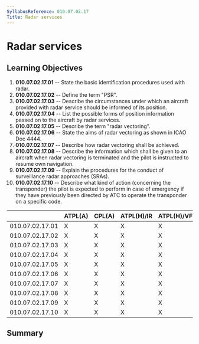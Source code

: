 ```yaml
---
SyllabusReference: 010.07.02.17
Title: Radar services
---
```


# Radar services

## Learning Objectives

1.  **010.07.02.17.01** -- State the basic identification procedures used with
    radar.
2.  **010.07.02.17.02** -- Define the term "PSR".
3.  **010.07.02.17.03** -- Describe the circumstances under which an aircraft
    provided with radar service should be informed of its position.
4.  **010.07.02.17.04** -- List the possible forms of position information
    passed on to the aircraft by radar services.
5.  **010.07.02.17.05** -- Describe the term "radar vectoring".
6.  **010.07.02.17.06** -- State the aims of radar vectoring as shown in ICAO
    Doc 4444.
7.  **010.07.02.17.07** -- Describe how radar vectoring shall be achieved.
8.  **010.07.02.17.08** -- Describe the information which shall be given to an
    aircraft when radar vectoring is terminated and the pilot is instructed to
    resume own navigation.
9.  **010.07.02.17.09** -- Explain the procedures for the conduct of
    surveillance radar approaches (SRAs).
10. **010.07.02.17.10** -- Describe what kind of action (concerning the
    transponder) the pilot is expected to perform in case of emergency if they
    have previously been directed by ATC to operate the transponder on a
    specific code.

|                 | ATPL(A) | CPL(A) | ATPL(H)/IR | ATPL(H)/VFR | CPL(H) | IR  | CBIR(A) |
| --------------- | ------- | ------ | ---------- | ----------- | ------ | --- | ------- |
| 010.07.02.17.01 | X       | X      | X          | X           | X      | X   | X       |
| 010.07.02.17.02 | X       | X      | X          | X           | X      | X   | X       |
| 010.07.02.17.03 | X       | X      | X          | X           | X      | X   | X       |
| 010.07.02.17.04 | X       | X      | X          | X           | X      | X   | X       |
| 010.07.02.17.05 | X       | X      | X          | X           | X      | X   | X       |
| 010.07.02.17.06 | X       | X      | X          | X           | X      | X   | X       |
| 010.07.02.17.07 | X       | X      | X          | X           | X      | X   | X       |
| 010.07.02.17.08 | X       | X      | X          | X           | X      | X   | X       |
| 010.07.02.17.09 | X       | X      | X          | X           | X      | X   | X       |
| 010.07.02.17.10 | X       | X      | X          | X           | X      | X   | X       |

## Summary
